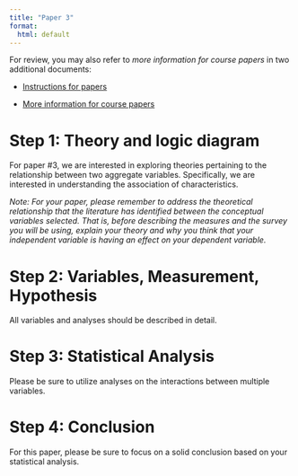 ```yaml
---
title: "Paper 3"
format: 
  html: default
---
```


For review, you may also refer to *more information for course papers* in two additional documents:

-   [Instructions for papers](https://docs.google.com/document/d/1Qsswuu50PXcPePPTTNSDLrHYJb7IX6f8x26J63e2beA/edit?usp=sharing)

-   [More information for course papers](https://docs.google.com/document/d/1JNFSQAkIqLzJeR1ZFdfFcBbWPE3m1MwbLvjdtuJaMzI/edit?usp=sharing)

# Step 1: Theory and logic diagram

For paper #3, we are interested in exploring theories pertaining to the relationship between two aggregate variables. Specifically, we are interested in understanding the association of characteristics.

*Note: For your paper, please remember to address the theoretical relationship that the literature has identified between the conceptual variables selected. That is, before describing the measures and the survey you will be using, explain your theory and why you think that your independent variable is having an effect on your dependent variable.*

# Step 2: Variables, Measurement, Hypothesis

All variables and analyses should be described in detail.

# Step 3: Statistical Analysis

Please be sure to utilize analyses on the interactions between multiple variables.

# Step 4: Conclusion

For this paper, please be sure to focus on a solid conclusion based on your statistical analysis.